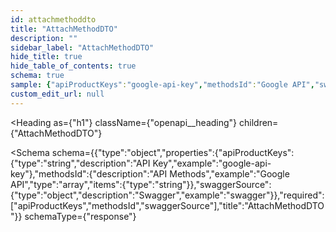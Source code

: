 ```yaml
---
id: attachmethoddto
title: "AttachMethodDTO"
description: ""
sidebar_label: "AttachMethodDTO"
hide_title: true
hide_table_of_contents: true
schema: true
sample: {"apiProductKeys":"google-api-key","methodsId":"Google API","swaggerSource":"swagger"}
custom_edit_url: null
---
```



<Heading
  as={"h1"}
  className={"openapi__heading"}
  children={"AttachMethodDTO"}
>
</Heading>





<Schema
  schema={{"type":"object","properties":{"apiProductKeys":{"type":"string","description":"API Key","example":"google-api-key"},"methodsId":{"description":"API Methods","example":"Google API","type":"array","items":{"type":"string"}},"swaggerSource":{"type":"object","description":"Swagger","example":"swagger"}},"required":["apiProductKeys","methodsId","swaggerSource"],"title":"AttachMethodDTO"}}
  schemaType={"response"}
>
  
</Schema>
            